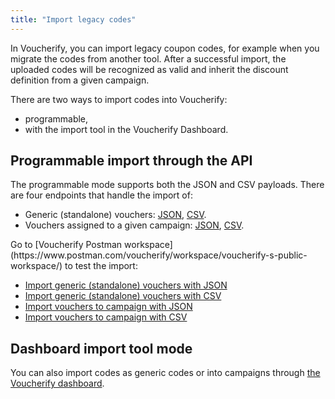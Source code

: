 ```yaml
---
title: "Import legacy codes"
---
```


In Voucherify, you can import legacy coupon codes, for example when you migrate the codes from another tool. After a successful import, the uploaded codes will be recognized as valid and inherit the discount definition from a given campaign.

There are two ways to import codes into Voucherify:

* programmable,
* with the import tool in the Voucherify Dashboard.

## Programmable import through the API

The programmable mode supports both the JSON and CSV payloads. There are four endpoints that handle the import of:

* Generic (standalone) vouchers: [JSON](/api-reference/vouchers/import-vouchers), [CSV](/api-reference/vouchers/import-vouchers-using-csv).
* Vouchers assigned to a given campaign: [JSON](/api-reference/campaigns/import-vouchers-to-campaign), [CSV](/api-reference/campaigns/import-vouchers-to-campaign-by-csv).

<Note>
  Go to [Voucherify Postman workspace](https://www.postman.com/voucherify/workspace/voucherify-s-public-workspace/) to test the import:

  * [Import generic (standalone) vouchers with JSON](https://www.postman.com/voucherify/voucherify-s-public-workspace/request/u2cln3f/import-vouchers?tab=overview)
  * [Import generic (standalone) vouchers with CSV](https://www.postman.com/voucherify/voucherify-s-public-workspace/request/z9qk64n/import-vouchers-using-csv)
  * [Import vouchers to campaign with JSON](https://www.postman.com/voucherify/voucherify-s-public-workspace/request/dci1n32/import-vouchers-to-campaign)
  * [Import vouchers to campaign with CSV](https://www.postman.com/voucherify/voucherify-s-public-workspace/request/2f3d8ef/import-vouchers-to-campaign-by-csv)
</Note>

## Dashboard import tool mode

You can also import codes as generic codes or into campaigns through [the Voucherify dashboard](https://support.voucherify.io/article/45-import-codes-and-share-them-digitally).